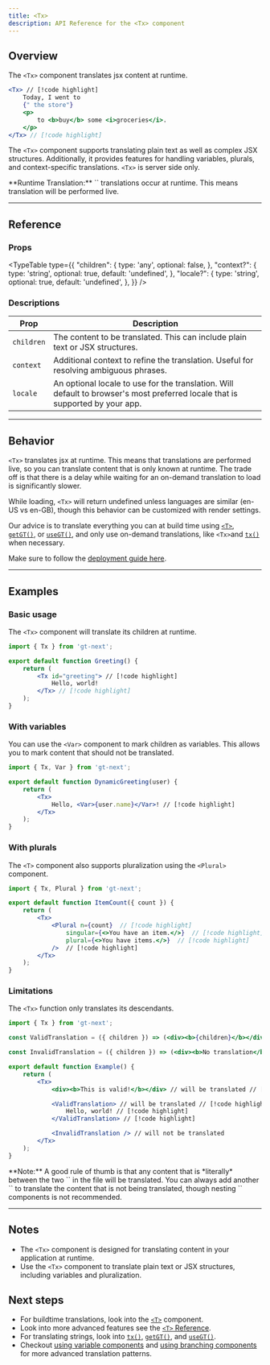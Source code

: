 ```yaml
---
title: <Tx>
description: API Reference for the <Tx> component
---
```



## Overview

The `<Tx>` component translates jsx content at runtime.

```jsx
<Tx> // [!code highlight]
    Today, I went to
    {" the store"}
    <p>
        to <b>buy</b> some <i>groceries</i>.
    </p>
</Tx> // [!code highlight]
```

The `<Tx>` component supports translating plain text as well as complex JSX structures.
Additionally, it provides features for handling variables, plurals, and context-specific translations.
`<Tx>` is server side only.

<Callout>
**Runtime Translation:**
`<Tx>` translations occur at runtime.
This means translation will be performed live.
</Callout>

---

## Reference
### Props
<TypeTable
  type={{
    "children": {
        type: 'any',
        optional: false,
    },
    "context?": {
        type: 'string',
        optional: true,
        default: 'undefined',
    },
    "locale?": {
        type: 'string',
        optional: true,
        default: 'undefined',
    },
  }}
/>

### Descriptions
| Prop            | Description                                                                                     |
|-----------------|-------------------------------------------------------------------------------------------------|
| `children`  | The content to be translated. This can include plain text or JSX structures.                    |
| `context`   | Additional context to refine the translation. Useful for resolving ambiguous phrases.           |
| `locale`    | An optional locale to use for the translation. Will default to browser's most preferred locale that is supported by your app. |

---

## Behavior

`<Tx>` translates jsx at runtime.
This means that translations are performed live, so you can translate content that is only known at runtime.
The trade off is that there is a delay while waiting for an on-demand translation to load is significantly slower.

While loading, `<Tx>` will return undefined unless languages are similar (en-US vs en-GB), though this behavior can be customized with render settings.

Our advice is to translate everything you can at build time using [`<T>`](/docs/next/api/components/t), [`getGT()`](/docs/next/api/strings/useGT), or [`useGT()`](/docs/next/api/strings/useGT),
and only use on-demand translations, like `<Tx>`and [`tx()`](/docs/next/api/strings/tx) when necessary.

Make sure to follow the [deployment guide here](/docs/next/tutorials/quickdeploy).

---

## Examples

### Basic usage

The `<Tx>` component will translate its children at runtime.

```jsx title="SimpleTranslation.jsx" copy
import { Tx } from 'gt-next';

export default function Greeting() {
    return (
        <Tx id="greeting"> // [!code highlight]
            Hello, world!
        </Tx> // [!code highlight]
    );
}
```


### With variables
You can use the `<Var>` component to mark children as variables.
This allows you to mark content that should not be translated.

```jsx title="DynamicGreeting.jsx" copy
import { Tx, Var } from 'gt-next';

export default function DynamicGreeting(user) {
    return (
        <Tx>
            Hello, <Var>{user.name}</Var>! // [!code highlight]
        </Tx>
    );
}
```

### With plurals
The `<T>` component also supports pluralization using the `<Plural>` component.

```jsx title="ItemCount.jsx" copy
import { Tx, Plural } from 'gt-next';

export default function ItemCount({ count }) {
    return (
        <Tx>
            <Plural n={count}  // [!code highlight] 
                singular={<>You have an item.</>}  // [!code highlight] 
                plural={<>You have items.</>}  // [!code highlight] 
            />  // [!code highlight]
        </Tx>
    );
}
```


### Limitations

The `<Tx>` function only translates its descendants.

```jsx title="Example.jsx" copy
import { Tx } from 'gt-next';

const ValidTranslation = ({ children }) => (<div><b>{children}</b></div>);

const InvalidTranslation = ({ children }) => (<div><b>No translation</b></div>);

export default function Example() {
    return (
        <Tx>
            <div><b>This is valid!</b></div> // will be translated // [!code highlight]

            <ValidTranslation> // will be translated // [!code highlight]
                Hello, world! // [!code highlight]
            </ValidTranslation> // [!code highlight]

            <InvalidTranslation /> // will not be translated
        </Tx>
    );
}
```
<Callout>
**Note:** A good rule of thumb is that any content that is *literally* between the two `<Tx>` in the file will be translated.
You can always add another `<Tx>` to translate the content that is not being translated, though nesting `<Tx>` components is not recommended.
</Callout>

---
    
## Notes
 * The `<Tx>` component is designed for translating content in your application at runtime.
 * Use the `<Tx>` component to translate plain text or JSX structures, including variables and pluralization.

## Next steps
 * For buildtime translations, look into the [`<T>`](/docs/next/api/components/T) component.
 * Look into more advanced features see the [`<T>` Reference](/docs/next/reference/t-reference).
 * For translating strings, look into [`tx()`](/docs/next/api/strings/tx), [`getGT()`](/docs/next/api/dictionary/getGT), and [`useGT()`](/docs/next/api/dictionary/useGT).
 * Checkout [using variable components](/docs/next/reference/using-variable-components) and [using branching components](/docs/next/reference/using-branching-components) for more advanced translation patterns.